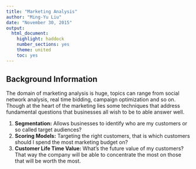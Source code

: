```yaml
---
title: "Marketing Analysis"
author: "Ming-Yu Liu"
date: "November 30, 2015"
output: 
  html_document: 
    highlight: haddock
    number_sections: yes
    theme: united
    toc: yes
---
```


## Background Information 

The domain of marketing analysis is huge, topics can range from social network analysis, real time bidding, campaign optimization and so on. Though at the heart of the marketing lies some techniques that address fundamental questions that businesses all wish to be to able answer well.

1. **Segmentation:** Allows businesses to identify who are my customers or so called target audiences? 
2. **Scoring Models:** Targeting the right customers, that is which customers should I spend the most marketing budget on?
3. **Customer Life Time Value:** What's the future value of my customers? That way the company will be able to concentrate the most on those that will be worth the most.




